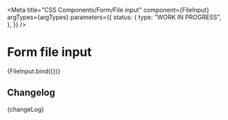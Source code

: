
<Meta
  title="CSS Components/Form/File input"
  component={FileInput}
  argTypes={argTypes}
  parameters={{
    status: {
      type: "WORK IN PROGRESS",
    },
  }}
/>

# Form file input

<Canvas>
  <Story name="File input" args={defaultArgs}>
    {FileInput.bind({})}
  </Story>
</Canvas>

<ArgsTable story="File input" />

## Changelog

<Description>{changeLog}</Description>
